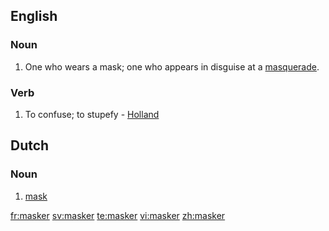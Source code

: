 ==English==
===Noun===
{{en-noun}}

#One who wears a mask; one who appears in disguise at a [[masquerade]].
{{seeCites}}

===Verb===
{{en-verb}}

# {{transitive|obsolete}} To confuse; to stupefy - [[Holland]]

==Dutch==

===Noun===
{{nl-noun|maskers|maskertje}}

# [[mask]]

[[fr:masker]]
[[sv:masker]]
[[te:masker]]
[[vi:masker]]
[[zh:masker]]
